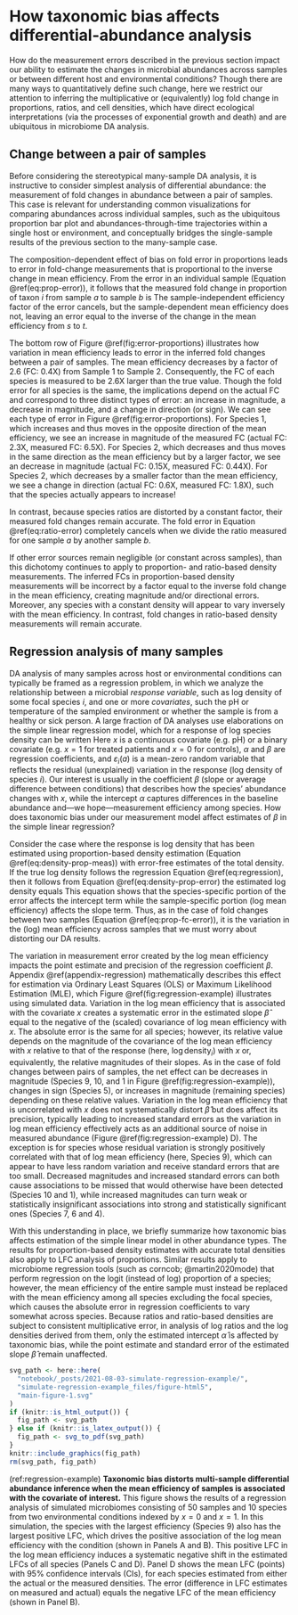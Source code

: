 # How taxonomic bias affects differential-abundance analysis {#differential-abundance}

How do the measurement errors described in the previous section impact our ability to estimate the changes in microbial abundances across samples or between different host and environmental conditions?
Though there are many ways to quantitatively define such change, here we restrict our attention to inferring the multiplicative or (equivalently) log fold change in proportions, ratios, and cell densities, which have direct ecological interpretations (via the processes of exponential growth and death) and are ubiquitous in microbiome DA analysis.

## Change between a pair of samples

Before considering the stereotypical many-sample DA analysis, it is instructive to 
consider simplest analysis of differential abundance: the measurement of fold changes in abundance between a pair of samples.
This case is relevant for understanding common visualizations for comparing abundances across individual samples, such as the ubiquitous proportion bar plot and abundances-through-time trajectories within a single host or environment, and conceptually bridges the single-sample results of the previous section to the many-sample case.

<!-- P: error in FC proportions -->
The composition-dependent effect of bias on fold error in proportions leads to error in fold-change measurements that is proportional to the inverse change in mean efficiency.
From the error in an individual sample (Equation \@ref(eq:prop-error)), it follows that the measured fold change in proportion of taxon $i$ from sample $a$ to sample $b$ is
\begin{align}
  (\#eq:prop-fc-error)
% \tag*{Fold change in proportion}
\underbrace{\frac{\widehat{\text{prop}}_{i}(b)}{\widehat{\text{prop}}_{i}(a)}} _\text{measured FC}
  &= \frac
    {\text{prop}_{i}(b) \cdot \cancel{\text{efficiency}_{i}} / {\text{mean efficiency}(b)}}
    {\text{prop}_{i}(a) \cdot \cancel{\text{efficiency}_{i}} / {\text{mean efficiency}(a)}}
\\[0.5ex]
  &=
  \underbrace{\frac{\text{prop}_{i}(b)}{\text{prop}_{i}(a)}}_\text{actual FC}
  \cdot
  \underbrace{\left[\frac{\text{mean efficiency}(b)}{\text{mean efficiency}(a)}\right]^{-1}}_\text{fold error}
  .
\end{align}
The sample-independent efficiency factor of the error cancels, but the sample-dependent mean efficiency does not, leaving an error equal to the inverse of the change in the mean efficiency from $s$ to $t$.

The bottom row of Figure \@ref(fig:error-proportions) illustrates how variation in mean efficiency leads to error in the inferred fold changes between a pair of samples.
The mean efficiency decreases by a factor of 2.6 (FC: 0.4X) from Sample 1 to Sample 2.
Consequently, the FC of each species is measured to be 2.6X larger than the true value.
Though the fold error for all species is the same, the implications depend on the actual FC and correspond to three distinct types of error: an increase in magnitude, a decrease in magnitude, and a change in direction (or sign).
We can see each type of error in Figure \@ref(fig:error-proportions).
For Species 1, which increases and thus moves in the opposite direction of the mean efficiency, we see an increase in magnitude of the measured FC (actual FC: 2.3X, measured FC: 6.5X).
For Species 2, which decreases and thus moves in the same direction as the mean efficiency but by a larger factor, we see an decrease in magnitude (actual FC: 0.15X, measured FC: 0.44X).
For Species 2, which decreases by a smaller factor than the mean efficiency, we see a change in direction (actual FC: 0.6X, measured FC: 1.8X), such that the species actually appears to increase!

In contrast, because species ratios are distorted by a constant factor, their measured fold changes remain accurate.
The fold error in Equation \@ref(eq:ratio-error) completely cancels when we divide the ratio measured for one sample $a$ by another sample $b$.

If other error sources remain negligible (or constant across samples), than this dichotomy continues to apply to proportion- and ratio-based density measurements.
The inferred FCs in proportion-based density measurements will be incorrect by a factor equal to the inverse fold change in the mean efficiency, creating magnitude and/or directional errors.
Moreover, any species with a constant density will appear to vary inversely with the mean efficiency.
In contrast, fold changes in ratio-based density measurements will remain accurate.

## Regression analysis of many samples

DA analysis of many samples across host or environmental conditions can typically be framed as a regression problem, in which we analyze the relationship between a microbial _response variable_, such as log density of some focal species $i$, and one or more _covariates_, such the pH or temperature of the sampled environment or whether the sample is from a healthy or sick person.
A large fraction of DA analyses use elaborations on the simple linear regression model, which for a response of log species density can be written
\begin{align}
  (\#eq:regression)
  \log \text{density}_i(a) = \alpha + \beta x(a) + \varepsilon_i(a).
\end{align}
Here $x$ is a continuous covariate (e.g. pH) or a binary covariate (e.g. $x=1$ for treated patients and $x=0$ for controls), $\alpha$ and $\beta$ are regression coefficients, and $\varepsilon_i(a)$ is a mean-zero random variable that reflects the residual (unexplained) variation in the response (log density of species $i$).
Our interest is usually in the coefficient $\beta$ (slope or average difference between conditions) that describes how the species' abundance changes with $x$, while the intercept $\alpha$ captures differences in the baseline abundance and---we hope---measurement efficiency among species.
How does taxonomic bias under our measurement model affect estimates of $\beta$ in the simple linear regression?

Consider the case where the response is log density that has been estimated using proportion-based density estimation (Equation \@ref(eq:density-prop-meas)) with error-free estimates of the total density.
If the true log density follows the regression Equation \@ref(eq:regression), then it follows from Equation \@ref(eq:density-prop-error) the estimated log density equals 
\begin{align}
  (\#eq:regression-error)
  \log \widehat{\text{density}}_i(a)
%  &= \alpha + \beta x(a) + \varepsilon_i(a) + \log \text{efficiency}_i - \log \text{mean efficiency}(a)
  = [\alpha + \log \text{efficiency}_i] + [\beta - \log \text{mean efficiency}(a)] x(a) + \varepsilon_i(a).
\end{align}
This equation shows that the species-specific portion of the error affects the intercept term while the sample-specific portion (log mean efficiency) affects the slope term.
Thus, as in the case of fold changes between two samples (Equation \@ref(eq:prop-fc-error)), it is the variation in the (log) mean efficiency across samples that we must worry about distorting our DA results.

The variation in measurement error created by the log mean efficiency impacts the point estimate and precision of the regression coefficient $\beta$.
Appendix \@ref(appendix-regression) mathematically describes this effect for estimation via Ordinary Least Squares (OLS) or Maximum Likelihood Estimation (MLE), which Figure \@ref(fig:regression-example) illustrates using simulated data.
Variation in the log mean efficiency that is associated with the covariate $x$ creates a systematic error in the estimated slope $\hat \beta$ equal to the negative of the (scaled) covariance of log mean efficiency with $x$.
The absolute error is the same for all species; however, its relative value depends on the magnitude of the covariance of the log mean efficiency with $x$ relative to that of the response (here, $\log \text{density}_{i}$) with $x$ or, equivalently, the relative magnitudes of their slopes.
As in the case of fold changes between pairs of samples, the net effect can be decreases in magnitude (Species 9, 10, and 1 in Figure \@ref(fig:regression-example)), changes in sign (Species 5), or increases in magnitude (remaining species) depending on these relative values.
Variation in the log mean efficiency that is uncorrelated with $x$ does not systematically distort $\hat \beta$ but does affect its precision, typically leading to increased standard errors as the variation in log mean efficiency effectively acts as an additional source of noise in measured abundance (Figure \@ref(fig:regression-example) D).
The exception is for species whose residual variation is strongly positively correlated with that of log mean efficiency (here, Species 9), which can appear to have less random variation and receive standard errors that are too small.
Decreased magnitudes and increased standard errors can both cause associations to be missed that would otherwise have been detected (Species 10 and 1), while increased magnitudes can turn weak or statistically insignificant associations into strong and statistically significant ones (Species 7, 6 and 4).

With this understanding in place, we briefly summarize how taxonomic bias affects estimation of the simple linear model in other abundance types.
The results for proportion-based density estimates with accurate total densities also apply to LFC analysis of proportions.
Similar results apply to microbiome regression tools (such as corncob; @martin2020mode) that perform regression on the logit (instead of log) proportion of a species; however, 
the mean efficiency of the entire sample must instead be replaced with the mean efficiency among all species excluding the focal species, which causes the absolute error in regression coefficients to vary somewhat across species.
Because ratios and ratio-based densities are subject to consistent multiplicative error, in analysis of log ratios and the log densities derived from them, only the estimated intercept $\hat \alpha$ is affected by taxonomic bias, while the point estimate and standard error of the estimated slope $\hat \beta$ remain unaffected.

<!-- Figure: Regression example -->

```r
svg_path <- here::here(
  "notebook/_posts/2021-08-03-simulate-regression-example/",
  "simulate-regression-example_files/figure-html5",
  "main-figure-1.svg"
)
if (knitr::is_html_output()) {
  fig_path <- svg_path
} else if (knitr::is_latex_output()) {
  fig_path <- svg_to_pdf(svg_path)
}
knitr::include_graphics(fig_path)
rm(svg_path, fig_path)
```

(ref:regression-example) **Taxonomic bias distorts multi-sample differential abundance inference when the mean efficiency of samples is associated with the covariate of interest.** This figure shows the results of a regression analysis of simulated microbiomes consisting of 50 samples and 10 species from two environmental conditions indexed by $x=0$ and $x=1$. In this simulation, the species with the largest efficiency (Species 9) also has the largest positive LFC, which drives the positive association of the log mean efficiency with the condition (shown in Panels A and B). This positive LFC in the log mean efficiency induces a systematic negative shift in the estimated LFCs of all species (Panels C and D). Panel D shows the mean LFC (points) with 95% confidence intervals (CIs), for each species estimated from either the actual or the measured densities. The error (difference in LFC estimates on measured and actual) equals the negative LFC of the mean efficiency (shown in Panel B).

<!-- end Figure -->
